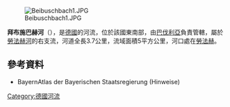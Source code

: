 {{Onesource|time=2020-08-23T07:01:07+00:00}}
{{Coord|50|0|43.96|N|9|17|43.59|E|display=title}}
[[Image:Beibuschbach1.JPG|right]]

'''拜布施巴赫河'''（{{lang-de|Beibuschbach}}），是[[德國|德國]]的河流，位於該國東南部，由[[巴伐利亞|巴伐利亞]]負責管轄，屬於[[勞法赫河|勞法赫河]]的右支流，河道全長3.7公里，流域面積5平方公里，河口處在[[勞法赫|勞法赫]]。

==參考資料==
* BayernAtlas der Bayerischen Staatsregierung (Hinweise)

{{Germany-geo-stub}}
[[Category:德國河流|Category:德國河流]]
